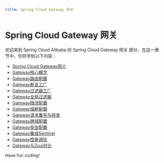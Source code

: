 ```yaml
---
title: Spring Cloud Gateway 网关
---
```


# Spring Cloud Gateway 网关

欢迎来到 Spring Cloud Alibaba 的 Spring Cloud Gateway 网关 部分，在这一章节中，你将学到以下内容：

- [Spring Cloud Gateway简介](./0-spring-cloud-gateway-introduction.mdx)
- [Gateway核心概念](./1-gateway-core-concepts.mdx)
- [Gateway路由配置](./2-gateway-route-configuration.mdx)
- [Gateway断言工厂](./3-gateway-assertion-factory.mdx)
- [Gateway过滤器工厂](./4-gateway-filter-factory.mdx)
- [Gateway全局过滤器](./5-gateway-global-filter.mdx)
- [Gateway限流配置](./6-gateway-current-limiting-configuration.mdx)
- [Gateway熔断配置](./7-gateway-circuit-breaker-configuration.mdx)
- [Gateway请求重写与转发](./8-gateway-request-rewriting-and-forwarding.mdx)
- [Gateway跨域配置](./9-gateway-cross-domain-configuration.mdx)
- [Gateway安全配置](./10-gateway-security-configuration.mdx)
- [Gateway集成Sentinel](./11-gateway-integrated-with-sentinel.mdx)
- [Gateway性能调优](./12-gateway-performance-tuning.mdx)
- [Gateway与Zuul对比](./13-comparison-between-gateway-and-zuul.mdx)

Have fun coding!